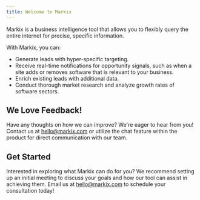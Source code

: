 ```yaml
---
title: Welcome to Markix
---
```

Markix is a business intelligence tool that allows you to flexibly query the entire internet for precise, specific information. 

With Markix, you can:
- Generate leads with hyper-specific targeting.
- Receive real-time notifications for opportunity signals, such as when a site adds or removes software that is relevant to your business.
- Enrich existing leads with additional data.
- Conduct thorough market research and analyze growth rates of software sectors.

## We Love Feedback!

Have any thoughts on how we can improve? We're eager to hear from you! Contact us at [hello@markix.com](mailto:hello@markix.com) or utilize the chat feature within the product for direct communication with our team.

## Get Started

Interested in exploring what Markix can do for you? We recommend setting up an initial meeting to discuss your goals and how our tool can assist in achieving them. Email us at [hello@markix.com](mailto:hello@markix.com) to schedule your consultation today!

